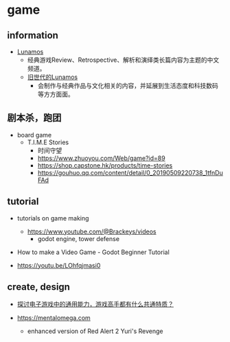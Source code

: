 # game

## information

- [ Lunamos ](https://www.youtube.com/@LunamosGaming)
  - 经典游戏Review、Retrospective、解析和演绎类长篇内容为主题的中文频道。
  - [ 旧世代的Lunamos ](https://www.youtube.com/channel/UCxIFQMoQu8M-i3PogVz_ynw)
    - 会制作与经典作品与文化相关的内容，并延展到生活态度和科技数码等方方面面。

## 剧本杀，跑团

- board game
  - T.I.M.E Stories
    - 时间守望
    - https://www.zhuoyou.com/Web/game?id=89
    - https://shop.capstone.hk/products/time-stories
    - https://gouhuo.qq.com/content/detail/0_20190509220738_1tfnDuFAd

## tutorial

- tutorials on game making

  - https://www.youtube.com/@Brackeys/videos
    - godot engine, tower defense

- How to make a Video Game - Godot Beginner Tutorial
- https://youtu.be/LOhfqjmasi0

## create, design

- [ 探讨电子游戏中的通用能力，游戏高手都有什么共通特质？ ](https://youtu.be/T2Vz7VfhE20)

- https://mentalomega.com
  - enhanced version of Red Alert 2 Yuri's Revenge
